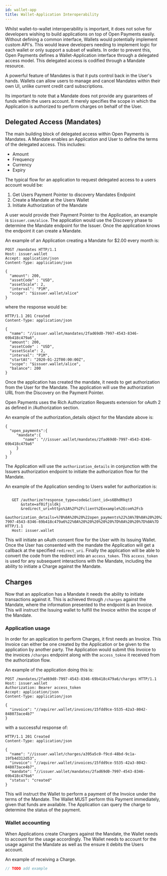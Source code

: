 ```yaml
---
id: wallet-app
title: Wallet-Application Interoperability
---
```


Whilst wallet-to-wallet interoperability is important, it does not solve for
developers wishing to build applications on top of Open Payments easily. Without
defining a common interface, Wallets would potentially implement custom API's.
This would leave developers needing to implement logic for each wallet or only
support a subset of wallets. In order to prevent this, Open Payments defines a
Wallet-Application interface through a delegated access model. This delegated
access is codified through a Mandate resource.

A powerful feature of Mandates is that it puts control back in the User's hands.
Wallets can allow users to manage and cancel Mandates within their own UI,
unlike current credit card subscriptions.

Its important to note that a Mandate does not provide any guarantees of funds
within the users account. It merely specifies the scope in which the Application
is authorized to perform charges on behalf of the User.

## Delegated Access (Mandates)

The main building block of delegated access within Open Payments is Mandates. A
Mandate enables an Application and User to define the terms of the delegated
access. This includes:

- Amount
- Frequency
- Currency
- Expiry

The typical flow for an application to request delegated access to a users
account would be:

1. Get Users Payment Pointer to discovery Mandates Endpoint
2. Create a Mandate at the Users Wallet
3. Initiate Authorization of the Mandate

A user would provide their Payment Pointer to the Application, an example is
`$issuer.com/alice`. The application would use the Discovery phase to determine
the Mandate endpoint for the Issuer. Once the application knows the endpoint it
can create a Mandate.

An example of an Application creating a Mandate for \$2.00 every month is:

```http
POST /mandates HTTP/1.1
Host: issuer.wallet
Accept: application/json
Content-Type: application/json

{
  "amount": 200,
  "assetCode" : "USD",
  "assetScale": 2,
  "interval": "P1M",
  "scope": "$issuer.wallet/alice"
}
```

where the response would be:

```http
HTTP/1.1 201 Created
Content-Type: application/json

{
  "name": "//issuer.wallet/mandates/2fad69d0-7997-4543-8346-69b418c479a6",
  "amount": 200,
  "assetCode" : "USD",
  "assetScale": 2,
  "interval": "P1M",
  "startAt": "2020-01-22T00:00:00Z",
  "scope": "$issuer.wallet/alice",
  "balance": 200
}
```

Once the application has created the mandate, it needs to get authorization from
the User for the Mandate. The application will use the authorization URL from
the Discovery on the Payment Pointer.

Open Payments uses the Rich Authorization Requests extension for oAuth 2 as
defined in /Authorization section.

An example of the authorization_details object for the Mandate above is:

```
{
  "open_payments":{
     "mandate":{
        "name": "//issuer.wallet/mandates/2fad69d0-7997-4543-8346-69b418c479a6"
     }
  }
}
```

The Application will use the `authorization_details` in conjunction with the
Issuers authorization endpoint to initiate the authorization flow for the
Mandate.

An example of the Application sending to Users wallet for authorization is:

```http request

   GET /authorize?response_type=code&client_id=s6BhdRkqt3
       &state=af0ifjsldkj
       &redirect_uri=https%3A%2F%2Fclient%2Eexample%2Ecom%2Fcb
       &authorization_details=%7B%0A%20%20%22open_payments%22%3A%7B%0A%20%20%20%20%20%22mandate%22%3A%7B%0A%20%20%20%20%20%20%20%20%22name%22%3A%20%22%2F%2Fissuer.wallet%2Fmandates%2F2fad69d0-7997-4543-8346-69b418c479a6%22%0A%20%20%20%20%20%7D%0A%20%20%7D%0A%7D HTTP/1.1
   Host: issuer.wallet
```

This will initiate an oAuth consent flow for the User with its Issuing Wallet.
Once the User has consented with the mandate the Application will get a callback
at the specified `redirect_uri`. Finally the application will be able to convert
the code from the redirect into an `access_token`. This `access_token` is used
for any subsequent interactions with the Mandate, including the ability to
initiate a Charge against the Mandate.

## Charges

<!--
Note to self: The current spend API isn't very resourceful. It may be worth making it look like the Stripe Charges endpoint
https://stripe.com/docs/api/charges/object. Nice properties of this is:
* It is an object
* Status
-->

Now that an application has a Mandate it needs the ability to initiate
transactions against it. This is achieved through `/charges` against the
Mandate, where the information presented to the endpoint is an Invoice. This
will instruct the Issuing wallet to fulfill the Invoice within the scope of the
Mandate.

### Application usage

In order for an application to perform Charges, it first needs an Invoice. This
Invoice can either be one created by the Application or be given to the
application by another party. The Application would submit this Invoice to the
invoices `/charges` endpoint along with the `access_tokne` it received from the
authorization flow.

An example of the application doing this is:

```http
POST /mandates/2fad69d0-7997-4543-8346-69b418c479a6/charges HTTP/1.1
Host: issuer.wallet
Authorization: Bearer access_token
Accept: application/json
Content-Type: application/json

{
  "invoice": "//aquirer.wallet/invoices/15fdd9ce-5535-42a3-8042-848073ace4b7"
}
```

with a successful response of:

```http
HTTP/1.1 201 Created
Content-Type: application/json

{
  "name": "//issuer.wallet/charges/a395a5c0-f9cd-48bd-9c1a-19fb4d312d53",
  "invoice": "//aquirer.wallet/invoices/15fdd9ce-5535-42a3-8042-848073ace4b7",
  "mandate": "//issuer.wallet/mandates/2fad69d0-7997-4543-8346-69b418c479a6"
  "status": "created"
}
```

This will instruct the Wallet to perform a payment of the Invoice under the
terms of the Mandate. The Wallet MUST perform this Payment immediately, given
that funds are available. The Application can query the charge to determine the
status of the payment.

### Wallet accounting

When Applications create Chargers against the Mandate, the Wallet needs to
account for the usage accordingly. The Wallet needs to account for the usage
against the Mandate as well as the ensure it debits the Users account.

An example of receiving a Charge.

```javascript
// TODO add example
```
